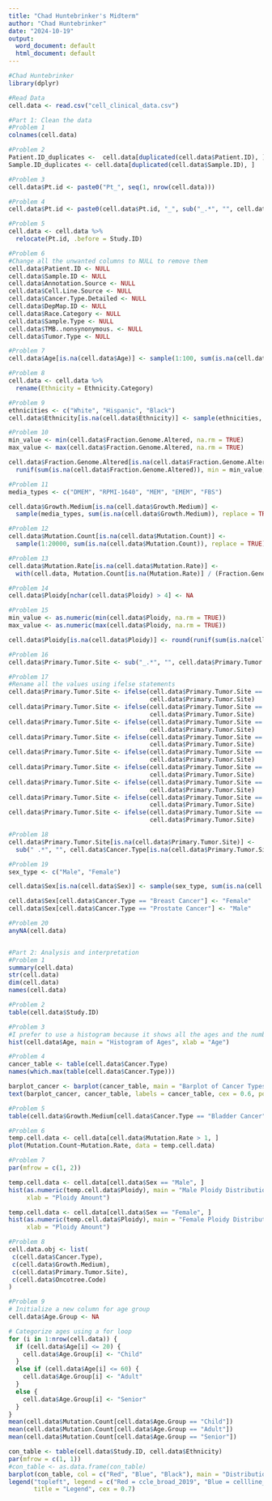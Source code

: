 ```yaml
---
title: "Chad Huntebrinker's Midterm"
author: "Chad Huntebrinker"
date: "2024-10-19"
output:
  word_document: default
  html_document: default
---
```


```r
#Chad Huntebrinker
library(dplyr)

#Read Data
cell.data <- read.csv("cell_clinical_data.csv")

#Part 1: Clean the data
#Problem 1
colnames(cell.data)

#Problem 2
Patient.ID_duplicates <-  cell.data[duplicated(cell.data$Patient.ID), ]
Sample.ID_duplicates <- cell.data[duplicated(cell.data$Sample.ID), ]

#Problem 3
cell.data$Pt.id <- paste0("Pt_", seq(1, nrow(cell.data)))

#Problem 4
cell.data$Pt.id <- paste0(cell.data$Pt.id, "_", sub("_.*", "", cell.data$Sample.ID))

#Problem 5
cell.data <- cell.data %>%
  relocate(Pt.id, .before = Study.ID)

#Problem 6
#Change all the unwanted columns to NULL to remove them
cell.data$Patient.ID <- NULL
cell.data$Sample.ID <- NULL
cell.data$Annotation.Source <- NULL
cell.data$Cell.Line.Source <- NULL
cell.data$Cancer.Type.Detailed <- NULL
cell.data$DepMap.ID <- NULL
cell.data$Race.Category <- NULL
cell.data$Sample.Type <- NULL
cell.data$TMB..nonsynonymous. <- NULL
cell.data$Tumor.Type <- NULL

#Problem 7
cell.data$Age[is.na(cell.data$Age)] <- sample(1:100, sum(is.na(cell.data$Age)), replace = TRUE)

#Problem 8
cell.data <- cell.data %>%
  rename(Ethnicity = Ethnicity.Category)

#Problem 9
ethnicities <- c("White", "Hispanic", "Black")
cell.data$Ethnicity[is.na(cell.data$Ethnicity)] <- sample(ethnicities, sum(is.na(cell.data$Ethnicity)), replace = TRUE)

#Problem 10
min_value <- min(cell.data$Fraction.Genome.Altered, na.rm = TRUE)
max_value <- max(cell.data$Fraction.Genome.Altered, na.rm = TRUE)

cell.data$Fraction.Genome.Altered[is.na(cell.data$Fraction.Genome.Altered)] <- 
  runif(sum(is.na(cell.data$Fraction.Genome.Altered)), min = min_value, max = max_value)

#Problem 11
media_types <- c("DMEM", "RPMI-1640", "MEM", "EMEM", "FBS")

cell.data$Growth.Medium[is.na(cell.data$Growth.Medium)] <- 
  sample(media_types, sum(is.na(cell.data$Growth.Medium)), replace = TRUE)

#Problem 12
cell.data$Mutation.Count[is.na(cell.data$Mutation.Count)] <- 
  sample(1:20000, sum(is.na(cell.data$Mutation.Count)), replace = TRUE)

#Problem 13
cell.data$Mutation.Rate[is.na(cell.data$Mutation.Rate)] <- 
  with(cell.data, Mutation.Count[is.na(Mutation.Rate)] / (Fraction.Genome.Altered[is.na(Mutation.Rate)] * 3000000))

#Problem 14
cell.data$Ploidy[nchar(cell.data$Ploidy) > 4] <- NA

#Problem 15
min_value <- as.numeric(min(cell.data$Ploidy, na.rm = TRUE))
max_value <- as.numeric(max(cell.data$Ploidy, na.rm = TRUE))

cell.data$Ploidy[is.na(cell.data$Ploidy)] <- round(runif(sum(is.na(cell.data$Ploidy)), min = min_value, max = max_value), 2)

#Problem 16
cell.data$Primary.Tumor.Site <- sub("_.*", "", cell.data$Primary.Tumor.Site)

#Problem 17
#Rename all the values using ifelse statements
cell.data$Primary.Tumor.Site <- ifelse(cell.data$Primary.Tumor.Site == "Large", "Large Intestine", 
                                       cell.data$Primary.Tumor.Site)
cell.data$Primary.Tumor.Site <- ifelse(cell.data$Primary.Tumor.Site == "Biliary", "Biliary Tract", 
                                       cell.data$Primary.Tumor.Site)
cell.data$Primary.Tumor.Site <- ifelse(cell.data$Primary.Tumor.Site == "Central", "Central Nervous System", 
                                       cell.data$Primary.Tumor.Site)
cell.data$Primary.Tumor.Site <- ifelse(cell.data$Primary.Tumor.Site == "Haematopoietic And Lymphoid Tissue", "Haematopoietic", 
                                       cell.data$Primary.Tumor.Site)
cell.data$Primary.Tumor.Site <- ifelse(cell.data$Primary.Tumor.Site == "Salivary", "Salivary Gland", 
                                       cell.data$Primary.Tumor.Site)
cell.data$Primary.Tumor.Site <- ifelse(cell.data$Primary.Tumor.Site == "Small", "Small Intestine", 
                                       cell.data$Primary.Tumor.Site)
cell.data$Primary.Tumor.Site <- ifelse(cell.data$Primary.Tumor.Site == "Soft", "Soft Tissue", 
                                       cell.data$Primary.Tumor.Site)
cell.data$Primary.Tumor.Site <- ifelse(cell.data$Primary.Tumor.Site == "Upper", "Upper Aerodigestive Tract", 
                                       cell.data$Primary.Tumor.Site)
cell.data$Primary.Tumor.Site <- ifelse(cell.data$Primary.Tumor.Site == "Urinary", "Urinary Tract", 
                                       cell.data$Primary.Tumor.Site)

#Problem 18
cell.data$Primary.Tumor.Site[is.na(cell.data$Primary.Tumor.Site)] <- 
  sub(" .*", "", cell.data$Cancer.Type[is.na(cell.data$Primary.Tumor.Site)])

#Problem 19
sex_type <- c("Male", "Female")

cell.data$Sex[is.na(cell.data$Sex)] <- sample(sex_type, sum(is.na(cell.data$Sex)), replace = TRUE)

cell.data$Sex[cell.data$Cancer.Type == "Breast Cancer"] <- "Female"
cell.data$Sex[cell.data$Cancer.Type == "Prostate Cancer"] <- "Male"

#Problem 20
anyNA(cell.data)


#Part 2: Analysis and interpretation
#Problem 1
summary(cell.data)
str(cell.data)
dim(cell.data)
names(cell.data)

#Problem 2
table(cell.data$Study.ID)

#Problem 3
#I prefer to use a histogram because it shows all the ages and the number of times they are used
hist(cell.data$Age, main = "Histogram of Ages", xlab = "Age")

#Problem 4
cancer_table <- table(cell.data$Cancer.Type)
names(which.max(table(cell.data$Cancer.Type)))

barplot_cancer <- barplot(cancer_table, main = "Barplot of Cancer Types",)
text(barplot_cancer, cancer_table, labels = cancer_table, cex = 0.6, pos = 3)

#Problem 5
table(cell.data$Growth.Medium[cell.data$Cancer.Type == "Bladder Cancer"])

#Problem 6
temp.cell.data <- cell.data[cell.data$Mutation.Rate > 1, ]
plot(Mutation.Count~Mutation.Rate, data = temp.cell.data)

#Problem 7
par(mfrow = c(1, 2))

temp.cell.data <- cell.data[cell.data$Sex == "Male", ]
hist(as.numeric(temp.cell.data$Ploidy), main = "Male Ploidy Distribution",
     xlab = "Ploidy Amount")

temp.cell.data <- cell.data[cell.data$Sex == "Female", ]
hist(as.numeric(temp.cell.data$Ploidy), main = "Female Ploidy Distribution",
     xlab = "Ploidy Amount")

#Problem 8
cell.data.obj <- list(
 c(cell.data$Cancer.Type),
 c(cell.data$Growth.Medium),
 c(cell.data$Primary.Tumor.Site),
 c(cell.data$Oncotree.Code)
)

#Problem 9
# Initialize a new column for age group
cell.data$Age.Group <- NA

# Categorize ages using a for loop
for (i in 1:nrow(cell.data)) {
  if (cell.data$Age[i] <= 20) {
    cell.data$Age.Group[i] <- "Child"
  }
  else if (cell.data$Age[i] <= 60) {
    cell.data$Age.Group[i] <- "Adult"
  }
  else {
    cell.data$Age.Group[i] <- "Senior"
  }
}
mean(cell.data$Mutation.Count[cell.data$Age.Group == "Child"])
mean(cell.data$Mutation.Count[cell.data$Age.Group == "Adult"])
mean(cell.data$Mutation.Count[cell.data$Age.Group == "Senior"])

con_table <- table(cell.data$Study.ID, cell.data$Ethnicity)
par(mfrow = c(1, 1))
#con_table <- as.data.frame(con_table)
barplot(con_table, col = c("Red", "Blue", "Black"), main = "Distribution of Ethnicity")
legend("topleft", legend = c("Red = ccle_broad_2019", "Blue = cellline_ccle_broad", "Black = cellline_nci60"),
       title = "Legend", cex = 0.7)

```

